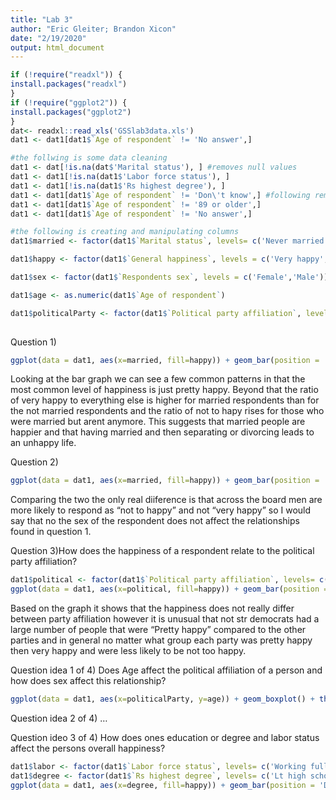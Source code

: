 ```yaml
---
title: "Lab 3"
author: "Eric Gleiter; Brandon Xicon"
date: "2/19/2020"
output: html_document
---
```


```r
if (!require("readxl")) {
install.packages("readxl")
}
if (!require("ggplot2")) {
install.packages("ggplot2")
}
dat<- readxl::read_xls('GSSlab3data.xls')
dat1 <- dat1[dat1$`Age of respondent` != 'No answer',]
```
```r
#the follwing is some data cleaning
dat1 <- dat[!is.na(dat$'Marital status'), ] #removes null values
dat1 <- dat1[!is.na(dat1$'Labor force status'), ]
dat1 <- dat1[!is.na(dat1$'Rs highest degree'), ]
dat1 <- dat1[dat1$`Age of respondent` != 'Don\'t know',] #following removes age values that dont make sense to plot
dat1 <- dat1[dat1$`Age of respondent` != '89 or older',]
dat1 <- dat1[dat1$`Age of respondent` != 'No answer',]

#the following is creating and manipulating columns
dat1$married <- factor(dat1$`Marital status`, levels= c('Never married', 'Married','Widowed','Divorced','Separated','No answer'))

dat1$happy <- factor(dat1$`General happiness`, levels = c('Very happy','Pretty happy','Not too happy','No answer','Not applicable','Don\'t know'))

dat1$sex <- factor(dat1$`Respondents sex`, levels = c('Female','Male'))

dat1$age <- as.numeric(dat1$`Age of respondent`)

dat1$politicalParty <- factor(dat1$`Political party affiliation`, levels = c('No answer','Don\'t know', 'Other party','Strong republican','Not str republican',
                                                                             'Ind,near rep','Independent','Ind,near dem','Not str democrat','Strong democrat'))
```

Question 1)
```r
ggplot(data = dat1, aes(x=married, fill=happy)) + geom_bar(position = 'Dodge') +xlab("Marital Status") + ylab("Number of respondents") + labs(title="Number of Responents vs Marital Status by Happiness level")
```
Looking at the bar graph we can see a few common patterns in that the most common level of happiness is just pretty happy. Beyond that the ratio of very happy to everything else is higher for married respondents than for the not married respondents and the ratio of not to hapy rises for those who were married but arent anymore. This suggests that married people are happier and that having married and then separating or divorcing leads to an unhappy life.


Question 2)
```r
ggplot(data = dat1, aes(x=married, fill=happy)) + geom_bar(position = 'Dodge') + theme(axis.text.x=element_text(angle=90,hjust=1,vjust=0.5)) + facet_wrap(vars(sex)) +xlab("Marital Status") + ylab("Number of respondents") + labs(title="Number of Responents vs Maritial Status by Happiness level, faceted by sex")
```
Comparing the two the only real diiference is that across the board men are more likely to respond as "not to happy" and not "very happy" so I would say that no the sex of the respondent does not affect the relationships found in question 1.

Question 3)How does the happiness of a respondent relate to the political party affiliation?
```r
dat1$political <- factor(dat1$`Political party affiliation`, levels= c('Strong democrat', 'Not str democrat','Ind,near dem','Independent','Ind,near rep','Not str republican','Strong republican', 'Other party', 'Don\'t know', 'No answer' ))
ggplot(data = dat1, aes(x=political, fill=happy)) + geom_bar(position = 'Dodge') +xlab("Political Party Affiliation") + ylab("Number of respondents") + labs(title="Political Party by Happiness level")+theme(axis.text.x=element_text(angle=90,hjust=1,vjust=0.5))
```
Based on the graph it shows that the happiness does not really differ between party affiliation however it is unusual that not str democrats had a large number of people that were "Pretty happy" compared to the other parties and in general no matter what group each party was pretty happy then very happy and were less likely to be not too happy. 

Question idea 1 of 4)
Does Age affect the political affiliation of a person and how does sex affect this relationship?
```r
ggplot(data = dat1, aes(x=politicalParty, y=age)) + geom_boxplot() + theme(axis.text.x=element_text(angle=90,hjust=1,vjust=0.5)) + facet_wrap(vars(sex)) +xlab("Political Affliation") + ylab("Age") + labs(title="Boxplot of Age by political Affliation, faceted by sex")
```
Question idea 2 of 4)
...

Question ideo 3 of 4)
How does ones education or degree and labor status affect the persons overall happiness?
```r
dat1$labor <- factor(dat1$`Labor force status`, levels= c('Working fulltime', 'Working parttime','Temp not working','unempl, laid off','Retired','School','Keeping house'))
dat1$degree <- factor(dat1$`Rs highest degree`, levels= c('Lt high school', 'High school','Junior college','Bachelor','Graduate','Don\t know'))
ggplot(data = dat1, aes(x=degree, fill=happy)) + geom_bar(position = 'Dodge') + theme(axis.text.x=element_text(angle=90,hjust=1,vjust=0.5)) + facet_wrap(vars(labor)) +xlab("degree") + ylab("Number of respondents") + labs(title="degree obtained by Happiness level, faceted by labor")
```

